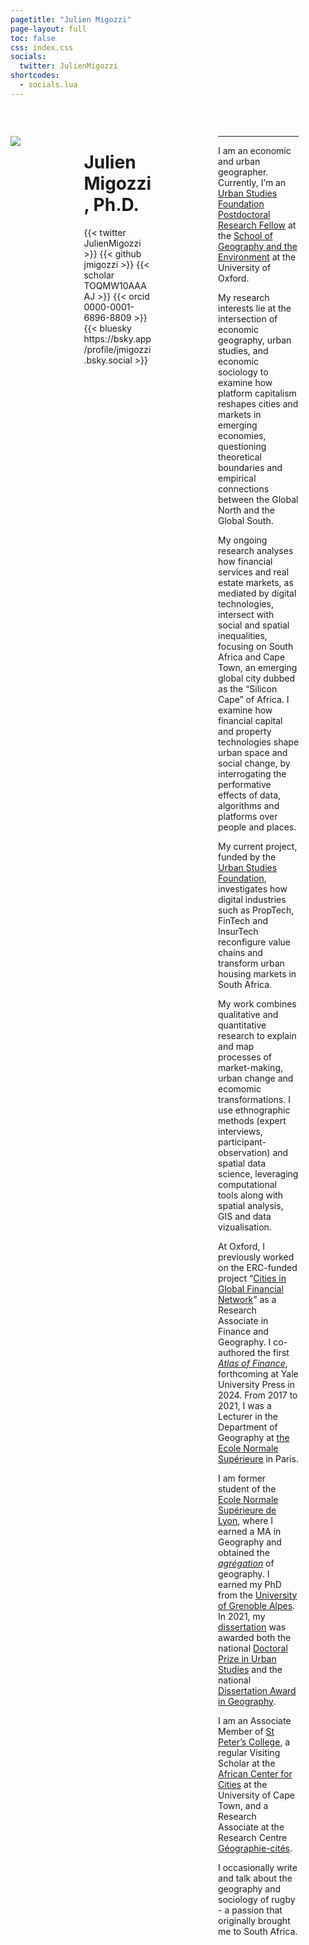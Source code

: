 ---
pagetitle: "Julien Migozzi"
page-layout: full
toc: false
css: index.css
socials:
  twitter: JulienMigozzi
shortcodes:
  - socials.lua
---

<br>

::: columns

::: {.column .col-v-center width="20%"}

::: portrait
![](static/img/pic2-modified.png)
:::
:::

::: {.column .col-v-center width="15%"}
:::

::: {.column .col-v-center width="50%"}

# Julien Migozzi, Ph.D.

::: julien-intro
::: socials
{{< twitter JulienMigozzi >}}
{{< github jmigozzi >}} 
{{< scholar TOQMW10AAAAJ >}} 
{{< orcid 0000-0001-6896-8809 >}}
{{< bluesky https://bsky.app/profile/jmigozzi.bsky.social >}}
:::
:::

:::

::: {.column .col-v-center width="30%"}
:::

::: {.column .col-v-center width="60%"}
---

I am an economic and urban geographer. Currently, I'm an [Urban Studies Foundation Postdoctoral Research Fellow](https://www.urbanstudiesfoundation.org/) at the [School of Geography and the Environment](https://www.geog.ox.ac.uk/staff/jmigozzi.html/) at the University of Oxford. 

My research interests lie at the intersection of economic geography, urban studies, and economic sociology to examine how platform capitalism reshapes cities and markets in emerging economies, questioning theoretical boundaries and empirical connections between the Global North and the Global South.

My ongoing research analyses how financial services and real estate markets, as mediated by digital technologies, intersect with social and spatial inequalities, focusing on South Africa and Cape Town, an emerging global city dubbed as the "Silicon Cape" of Africa. I examine how financial capital and property technologies shape urban space and social change, by interrogating the performative effects of data, algorithms and platforms over people and places.

My current project, funded by the [Urban Studies Foundation](https://www.urbanstudiesfoundation.org/), investigates how digital industries such as PropTech, FinTech and InsurTech reconfigure value chains and transform urban housing markets in South Africa.

My work combines qualitative and quantitative research to explain and map processes of market-making, urban change and ecomomic transformations. I use ethnographic methods (expert interviews, participant-observation) and spatial data science, leveraging computational tools along with spatial analysis, GIS and data vizualisation.


At Oxford, I previously worked on the ERC-funded project "[Cities in Global Financial Network](https://cordis.europa.eu/project/id/681337)" as a Research Associate in Finance and Geography. I co-authored the first *[Atlas of Finance](https://ec.europa.eu/research-and-innovation/en/projects/success-stories/all/atlas-maps-global-financial-network)*, forthcoming at Yale University Press in 2024. From 2017 to 2021, I was a Lecturer in the Department of Geography at [the Ecole Normale Supérieure](https://www.ens.psl.eu/en) in Paris.


I am former student of the [Ecole Normale Supérieure de Lyon](https://www.ens-lyon.fr/en/), where I earned a MA in Geography and obtained the *[agrégation](https://en.wikipedia.org/wiki/Agr%C3%A9gation)* of geography. I earned my PhD from the [University of Grenoble Alpes](https://www.univ-grenoble-alpes.fr/english/). In 2021, my [dissertation](https://www.theses.fr/en/2020GRALH007) was awarded both the national [Doctoral Prize in Urban Studies](http://www.urbanisme-puca.gouv.fr/prix-de-these-sur-la-ville-2021-a2141.html) and the national [Dissertation Award in Geography](https://www.cnfg.fr/vie-du-comite/prix-de-these-du-cnfg/).


I am an Associate Member of [St Peter's College](https://www.spc.ox.ac.uk/), a regular Visiting Scholar at the [African Center for Cities](https://www.africancentreforcities.net/) at the University of Cape Town, and a Research Associate at the Research Centre [Géographie-cités](https://geographie-cites.cnrs.fr/en/geographie-cites/).

I occasionally write and talk about the geography and sociology of rugby - a passion that originally brought me to South Africa.

:::

::: {.column .col-v-center width="10%"}
:::

:::

<!-- ::: about-link -->
<!-- [About me](about.html) -->
<!-- ::: -->

